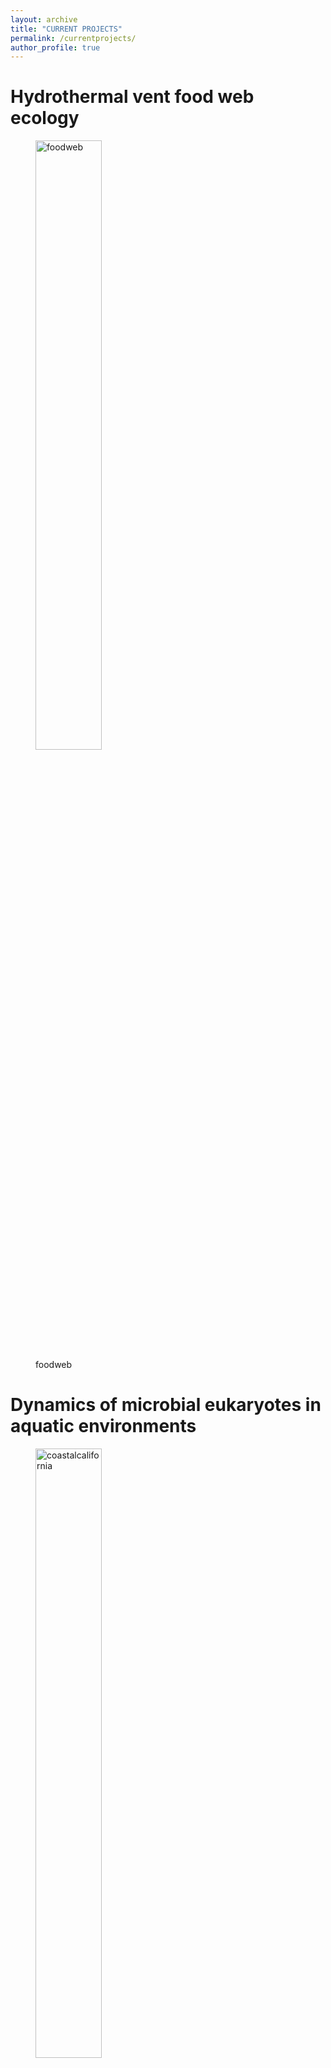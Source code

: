 ```yaml
---
layout: archive
title: "CURRENT PROJECTS"
permalink: /currentprojects/
author_profile: true
---
```


# Hydrothermal vent food web ecology

![foodweb](/images/foodweb-map-simple.png){width=50%}

# Dynamics of microbial eukaryotes in aquatic environments

![coastalcalifornia](/images/ca-drawing.png){width=50%}

# Untangling microbial interactions

# Computational resources for microbial eukaryotes

